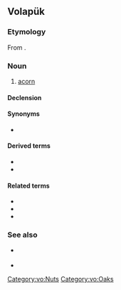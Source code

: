 {{also|kvar|KVAR|kVAR|kVAr}}
==Volapük==

===Etymology===
From {{der|vo|la|quercus||oak, oak tree}}.

===Noun===
{{vo-noun}}

# [[acorn]]

====Declension====
{{vo-decl-noun}}

====Synonyms====
* {{l|vo|gölogafluk||acorn}} {{q|older “classic or [[original Volapük]] / [[Volapük rigik]]” term, now [[obsolete]]}}

====Derived terms====
* {{l|vo|kvärabim||[[oak]], [[oak tree]]}}
* {{l|vo|kvärep||oak, oak tree}}

====Related terms====
* {{l|vo|kvärabimafot||[[oakwood]], oak [[forest]]}}
* {{l|vo|kvärabimik||oak tree ([[attributive adjective]])}}
* {{l|vo|kvärepafot||oakwood, oak forest}}

===See also===
* {{l|vo|gölog||oak}} {{q|older term, now obsolete}}
* {{l|vo|fluk||[[fruit]]}}

[[Category:vo:Nuts]]
[[Category:vo:Oaks]]